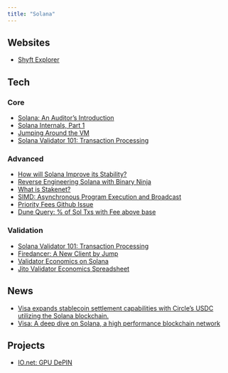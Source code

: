 ```yaml
---
title: "Solana"
---
```


## Websites

- [Shyft Explorer](https://translator.shyft.to/)

## Tech

### Core

- [Solana: An Auditor's Introduction](https://osec.io/blog/2022-03-14-solana-security-intro)
- [Solana Internals, Part 1](https://medium.com/@metaproph3t/solana-internals-part-1-449ee68cb4f4)
- [Jumping Around the VM](https://osec.io/blog/2023-12-11-jumping-around-in-the-vm)
- [Solana Validator 101: Transaction Processing](https://www.jito.wtf/blog/solana-validator-101-transaction-processing/)

### Advanced

- [How will Solana Improve its Stability?](https://medium.com/chorus-one/how-will-solana-improve-its-stability-6d4b0ba41866)
- [Reverse Engineering Solana with Binary Ninja](https://osec.io/blog/2022-08-27-reverse-engineering-solana)
- [What is Stakenet?](https://buffalu.substack.com/p/wtf-is-stakenet)
- [SIMD: Asynchronous Program Execution and Broadcast](https://github.com/solana-foundation/solana-improvement-documents/pull/45)
- [Priority Fees Github Issue](https://github.com/solana-labs/solana/issues/22820)
- [Dune Query: % of Sol Txs with Fee above base](https://dune.com/queries/1111217/1898826)

### Validation

- [Solana Validator 101: Transaction Processing](https://www.jito.wtf/blog/solana-validator-101-transaction-processing/)
- [Firedancer: A New Client by Jump](https://jumpcrypto.com/jump-crypto-sets-out-to-build-new-validator-client-for-the-solana-blockchain-to-increase-the-throughput-and-reliability-of-the-network/)
- [Validator Economics on Solana](https://medium.com/chorus-one/exploring-validator-economics-on-solana-cb1498a3aef6)
- [Jito Validator Economics Spreadsheet](https://docs.google.com/spreadsheets/d/1JhgBLvZInSGA91GDWYFg_-6CIevCv8RUOe3kgSTm5_M/edit#gid=2134008686)

## News

- [Visa expands stablecoin settlement capabilities with Circle's USDC utilizing the Solana blockchain.](https://www.businesswire.com/news/home/20230905549860/en/Visa-Expands-Stablecoin-Settlement-Capabilities-to-Merchant-Acquirers)
- [Visa: A deep dive on Solana, a high performance blockchain network](https://usa.visa.com/solutions/crypto/deep-dive-on-solana.html)

## Projects

- [IO.net: GPU DePIN](https://io.net/)